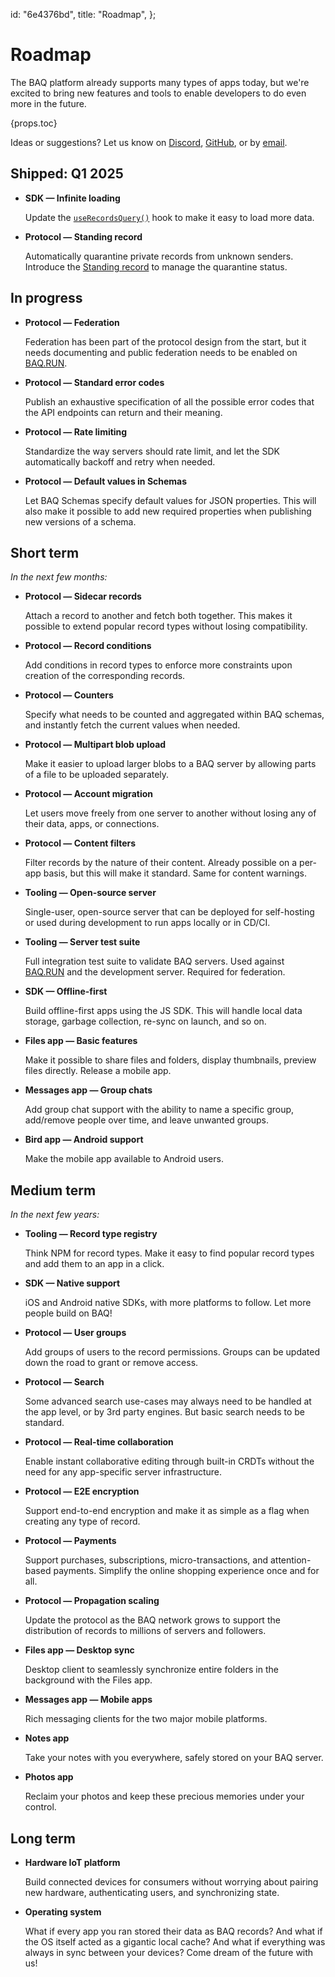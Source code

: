  id: "6e4376bd",
  title: "Roadmap",
};

# Roadmap

The BAQ platform already supports many types of apps today, but we're excited to bring new features and tools to enable developers to do even more in the future.

{props.toc}

Ideas or suggestions? Let us know on [Discord](https://discord.gg/jg9wMG9s83), [GitHub](https://github.com/baqhub/baq), or by [email](mailto:hello@baq.dev).

## Shipped: Q1 2025

- **SDK — Infinite loading**

  Update the [`useRecordsQuery()`](fb201974) hook to make it easy to load more data.

- **Protocol — Standing record**

  Automatically quarantine private records from unknown senders. Introduce the [Standing record](e7679293) to manage the quarantine status.


## In progress

- **Protocol — Federation**

  Federation has been part of the protocol design from the start, but it needs documenting and public federation needs to be enabled on [BAQ.RUN](https://baq.run).

- **Protocol — Standard error codes**

  Publish an exhaustive specification of all the possible error codes that the API endpoints can return and their meaning.

- **Protocol — Rate limiting**

  Standardize the way servers should rate limit, and let the SDK automatically backoff and retry when needed.

- **Protocol — Default values in Schemas**

  Let BAQ Schemas specify default values for JSON properties. This will also make it possible to add new required properties when publishing new versions of a schema.

## Short term

_In the next few months:_

- **Protocol — Sidecar records**

  Attach a record to another and fetch both together. This makes it possible to extend popular record types without losing compatibility.

- **Protocol — Record conditions**

  Add conditions in record types to enforce more constraints upon creation of the corresponding records.

- **Protocol — Counters**

  Specify what needs to be counted and aggregated within BAQ schemas, and instantly fetch the current values when needed.

- **Protocol — Multipart blob upload**

  Make it easier to upload larger blobs to a BAQ server by allowing parts of a file to be uploaded separately.

- **Protocol — Account migration**

  Let users move freely from one server to another without losing any of their data, apps, or connections.

- **Protocol — Content filters**

  Filter records by the nature of their content. Already possible on a per-app basis, but this will make it standard. Same for content warnings.

- **Tooling — Open-source server**

  Single-user, open-source server that can be deployed for self-hosting or used during development to run apps locally or in CD/CI.

- **Tooling — Server test suite**

  Full integration test suite to validate BAQ servers. Used against [BAQ.RUN](https://baq.run) and the development server. Required for federation.

- **SDK — Offline-first**

  Build offline-first apps using the JS SDK. This will handle local data storage, garbage collection, re-sync on launch, and so on.

- **Files app — Basic features**

  Make it possible to share files and folders, display thumbnails, preview files directly. Release a mobile app.

- **Messages app — Group chats**

  Add group chat support with the ability to name a specific group, add/remove people over time, and leave unwanted groups.

- **Bird app — Android support**

  Make the mobile app available to Android users.

## Medium term

_In the next few years:_

- **Tooling — Record type registry**

  Think NPM for record types. Make it easy to find popular record types and add them to an app in a click.

- **SDK — Native support**

  iOS and Android native SDKs, with more platforms to follow. Let more people build on BAQ!

- **Protocol — User groups**

  Add groups of users to the record permissions. Groups can be updated down the road to grant or remove access.

- **Protocol — Search**

  Some advanced search use-cases may always need to be handled at the app level, or by 3rd party engines. But basic search needs to be standard.

- **Protocol — Real-time collaboration**

  Enable instant collaborative editing through built-in CRDTs without the need for any app-specific server infrastructure.

- **Protocol — E2E encryption**

  Support end-to-end encryption and make it as simple as a flag when creating any type of record.

- **Protocol — Payments**

  Support purchases, subscriptions, micro-transactions, and attention-based payments. Simplify the online shopping experience once and for all.

- **Protocol — Propagation scaling**

  Update the protocol as the BAQ network grows to support the distribution of records to millions of servers and followers.

- **Files app — Desktop sync**

  Desktop client to seamlessly synchronize entire folders in the background with the Files app.

- **Messages app — Mobile apps**

  Rich messaging clients for the two major mobile platforms.

- **Notes app**

  Take your notes with you everywhere, safely stored on your BAQ server.

- **Photos app**

  Reclaim your photos and keep these precious memories under your control.

## Long term

- **Hardware IoT platform**

  Build connected devices for consumers without worrying about pairing new hardware, authenticating users, and synchronizing state.

- **Operating system**

  What if every app you ran stored their data as BAQ records? And what if the OS itself acted as a gigantic local cache? And what if everything was always in sync between your devices? Come dream of the future with us!
